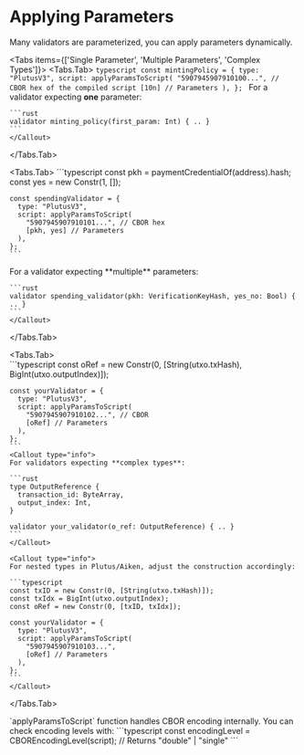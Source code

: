 
# Applying Parameters

Many validators are parameterized, you can apply parameters dynamically.

<Tabs items={['Single Parameter', 'Multiple Parameters', 'Complex Types']}>
  <Tabs.Tab>
    ```typescript
    const mintingPolicy = {
      type: "PlutusV3",
      script: applyParamsToScript(
        "5907945907910100...", // CBOR hex of the compiled script
        [10n] // Parameters
      ),
    };
    ```
  <Callout type="info">
    For a validator expecting **one** parameter:

    ```rust
    validator minting_policy(first_param: Int) { .. }
    ```
    </Callout>
  </Tabs.Tab>
  
  <Tabs.Tab>
    ```typescript
    const pkh = paymentCredentialOf(address).hash;
    const yes = new Constr(1, []);

    const spendingValidator = {
      type: "PlutusV3",
      script: applyParamsToScript(
        "5907945907910101...", // CBOR hex
        [pkh, yes] // Parameters
      ),
    };
    ```
  <Callout type="info">
    For a validator expecting **multiple** parameters:

    ```rust
    validator spending_validator(pkh: VerificationKeyHash, yes_no: Bool) { .. }
    ```
    </Callout>

  </Tabs.Tab>
  
  <Tabs.Tab>  
    ```typescript
    const oRef = new Constr(0, [String(utxo.txHash), BigInt(utxo.outputIndex)]);

    const yourValidator = {
      type: "PlutusV3",
      script: applyParamsToScript(
        "5907945907910102...", // CBOR
        [oRef] // Parameters
      ),
    };
    ```
    <Callout type="info">
    For validators expecting **complex types**:

    ```rust
    type OutputReference {
      transaction_id: ByteArray,
      output_index: Int,
    }

    validator your_validator(o_ref: OutputReference) { .. }
    ```
    </Callout> 

    <Callout type="info">
    For nested types in Plutus/Aiken, adjust the construction accordingly:

    ```typescript
    const txID = new Constr(0, [String(utxo.txHash)]);
    const txIdx = BigInt(utxo.outputIndex);
    const oRef = new Constr(0, [txID, txIdx]);

    const yourValidator = {
      type: "PlutusV3",
      script: applyParamsToScript(
        "5907945907910103...",
        [oRef] // Parameters
      ),
    };
    ```
    </Callout>
  </Tabs.Tab>
</Tabs>

<Callout>
  `applyParamsToScript` function handles CBOR encoding internally. 
  You can check encoding levels with:
  ```typescript
  const encodingLevel = CBOREncodingLevel(script); // Returns "double" | "single"
  ```
</Callout>
